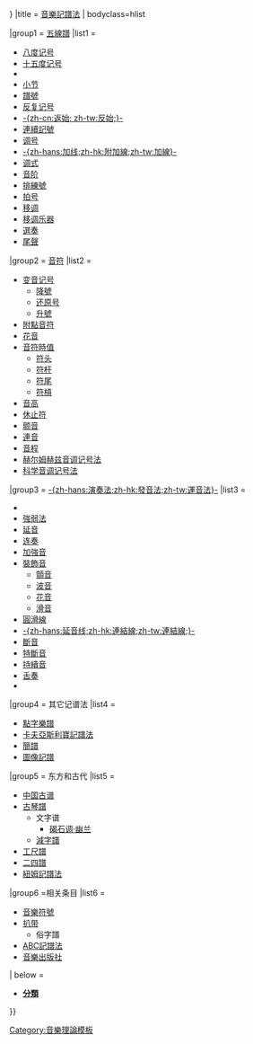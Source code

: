 {{Navbox
|name  = Musical notation
| state = {{{state|{{{1|}}}}}}
|title = [[音樂記譜法]]
| bodyclass=hlist

|group1 = [[五線譜]]
|list1  =
*[[八度记号]]
*[[十五度|十五度记号]]
*{{link-en|縮寫 (音樂)|Abbreviation (music)|縮寫}}
*[[小节]]
*[[譜號]]
*[[反复记号]]
*[[返始|-{zh-cn:返始; zh-tw:反始;}-]]
*[[連續記號]]
*[[调号]]
*[[附加線|-{zh-hans:加线;zh-hk:附加線;zh-tw:加線}-]]
*[[调式]]
*[[音阶]]
*[[排練號]]
*[[拍号]]
*[[移调]]
*[[移调乐器]]
*[[選奏]]
*[[尾聲]]

|group2 = [[音符]]
|list2  =
*[[变音记号]]
**[[降號]]
**[[还原号]]
**[[升號]]
*[[附點音符]]
*[[花音 (音樂)|花音]]
*[[音符時值]]
**[[符头]]
**[[符杆]]
**[[符尾]]
**[[符槓]]
*[[音高]]
*[[休止符]]
*[[颤音 (音乐)|颤音]]
*[[連音 (節奏)|連音]]
*[[音程]]
*[[赫尔姆赫兹音调记号法]]
*[[科学音调记号法]]

|group3 = [[演奏法|-{zh-hans:演奏法;zh-hk:發音法;zh-tw:運音法}-]]
|list3  =
*{{link-en|重音 (音乐)|Accent (music)|重音}}
*[[強弱法]]
*[[延音]]
*[[连奏]]
*[[加強音]]
*[[裝飾音]]
**[[顫音 (音樂)|顫音]]
**[[波音 (音樂)|波音]]
**[[花音 (音樂)|花音]]
**[[滑音]]
*[[圓滑線]]
*[[連結線|-{zh-hans:延音线;zh-hk:連結線;zh-tw:連結線;}-]]
*[[斷音]]
*[[特斷音]]
*[[持續音 (符號)|持續音]]
*[[舌奏]]
*{{Link-en|呼吸記號|Breath mark}}

|group4 = 其它记谱法
|list4  =
*[[點字樂譜]]
*[[卡夫亞斯利寶記譜法]]
*[[簡譜]]
*[[圖像記譜]]

|group5 = 东方和古代
|list5  = 
*[[中国古谱]]
*[[古琴譜]]
**文字谱
***[[碣石调·幽兰]]
**[[减字谱|減字譜]]
*[[工尺譜]]
*[[二四譜]]
*[[紐姆記譜法]]

|group6 =相关条目
|list6  =
*[[音樂符號]]
*[[扒带]]
**俗字譜
*[[ABC記譜法]]
*[[音樂出版社]]

| below = 
* '''{{Icon|Category}} [[:Category:记谱法|分類]]'''
}}<noinclude>
{{Documentation
 | content =
{{Collapsible option |statename=optional}}
}}<!--(end Documentation)-->

[[Category:音樂理論模板]]
</noinclude>